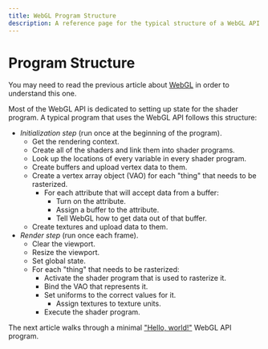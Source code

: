 ```yaml
---
title: WebGL Program Structure
description: A reference page for the typical structure of a WebGL API program.
---
```

# Program Structure

You may need to read the previous article about
[WebGL](/webgl/what-is) in order to understand this one.

Most of the WebGL API is dedicated to setting up state for
the shader program. A typical program that uses the WebGL
API follows this structure:

- *Initialization step* (run once at the beginning of the
program).
	- Get the rendering context.
	- Create all of the shaders and link them into shader
	programs.
	- Look up the locations of every variable in every
	shader program.
	- Create buffers and upload vertex data to them.
	- Create a vertex array object (VAO) for each "thing"
	that needs to be rasterized.
		- For each attribute that will accept data from a
		buffer:
			- Turn on the attribute.
			- Assign a buffer to the attribute.
			- Tell WebGL how to get data out of that
			buffer.
	- Create textures and upload data to them.
- *Render step* (run once each frame).
	- Clear the viewport.
	- Resize the viewport.
	- Set global state.
	- For each "thing" that needs to be rasterized:
		- Activate the shader program that is used to
		rasterize it.
		- Bind the VAO that represents it.
		- Set uniforms to the correct values for it.
			- Assign textures to texture units.
		- Execute the shader program.

The next article walks through a minimal
["Hello, world!"](/webgl/hello-world) WebGL API
program.
